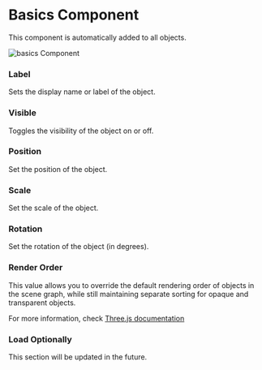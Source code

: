 # Basics Component


This component is automatically added to all objects.

<Image src="/studio-docs/components/basics-component.png" alt="basics Component" width={400} height={400} className="mt-6 rounded-xl overflow-hidden" />

### Label

Sets the display name or label of the object.

### Visible

Toggles the visibility of the object on or off.

### Position

Set the position of the object.

### Scale

Set the scale of the object.

### Rotation

Set the rotation of the object (in degrees).

### Render Order

This value allows you to override the default rendering order of objects in the scene graph, while still maintaining separate sorting for opaque and transparent objects.

For more information, check [Three.js documentation](https://threejs.org/docs/#api/en/core/Object3D.renderOrder)

### Load Optionally

This section will be updated in the future.